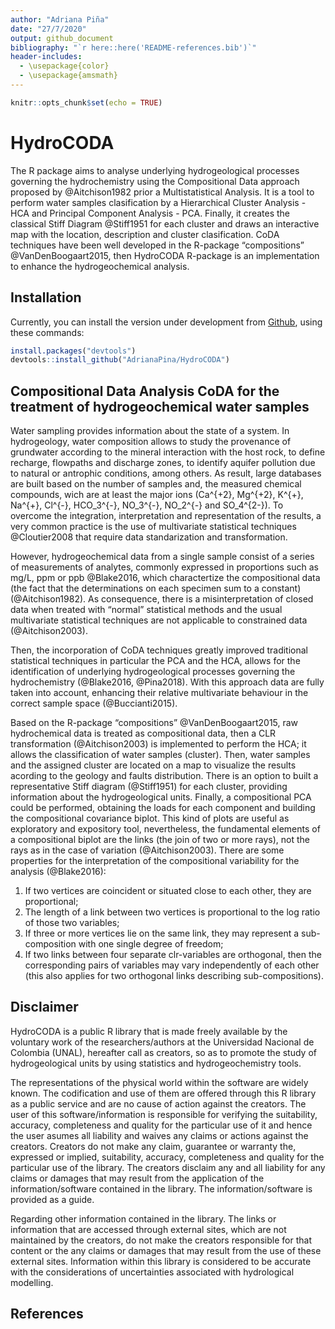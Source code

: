 ```yaml
---
author: "Adriana Piña"
date: "27/7/2020"
output: github_document
bibliography: "`r here::here('README-references.bib')`"
header-includes:
  - \usepackage{color}
  - \usepackage{amsmath}
---
```


<!-- [![Build Status](https://travis-ci.com/AdrianaPina/HydroCODA.svg?branch=master)](https://travis-ci.com/AdrianaPina/HydroCODA) -->


```r
knitr::opts_chunk$set(echo = TRUE)
```

# HydroCODA
The R package aims to analyse underlying hydrogeological processes governing the hydrochemistry using the Compositional Data approach proposed by @Aitchison1982 prior a Multistatistical Analysis. It is a tool to perform water samples clasification by a Hierarchical Cluster Analysis - HCA and Principal Component Analysis - PCA. Finally, it creates the classical Stiff Diagram @Stiff1951 for each cluster and draws an interactive map with the location, description and cluster clasification. CoDA techniques have been well developed in the R-package "compositions" @VanDenBoogaart2015, then HydroCODA R-package is an implementation to enhance the hydrogeochemical analysis.

## Installation
Currently, you can install the version under development from [Github](https://github.com/AdrianaPina/HydroCODA), using these commands:

```r
install.packages("devtools")
devtools::install_github("AdrianaPina/HydroCODA")
```

## Compositional Data Analysis CoDA for the treatment of hydrogeochemical water samples
Water sampling provides information about the state of a system. In hydrogeology, water composition allows to study the provenance of grundwater according to the mineral interaction with the host rock, to define recharge, flowpaths and discharge zones, to identify aquifer pollution due to natural or antrophic conditions, among others. As result, large databases are built based on the number of samples and, the measured chemical compounds, wich are at least the major ions (Ca^{+2}, Mg^{+2}, K^{+}, Na^{+}, Cl^{-}, HCO_3^{-}, NO_3^{-}, NO_2^{-} and SO_4^{2-}). To overcome the integration, interpretation and representation of the results, a very common practice is the use of multivariate statistical techniques @Cloutier2008 that require data standarization and transformation.

However, hydrogeochemical data from a single sample consist of a series of
measurements of analytes, commonly expressed in proportions such as mg/L, ppm or ppb @Blake2016, which charactertize the compositional data (the fact that the determinations on each specimen sum to a constant) (@Aitchison1982). As consequence, there is a misinterpretation of closed data when treated with “normal” statistical methods and the usual multivariate statistical techniques are not applicable to constrained data (@Aitchison2003).

Then, the incorporation of CoDA techniques greatly improved traditional statistical techniques in particular the PCA and the HCA, allows for the identification of underlying hydrogeological processes governing the hydrochemistry (@Blake2016, @Pina2018). With this approach data are fully taken into account, enhancing their relative multivariate behaviour in the correct sample space (@Buccianti2015).

Based on the R-package "compositions" @VanDenBoogaart2015, raw hydrochemical data is treated as compositional data, then a CLR transformation (@Aitchison2003) is implemented to perform the HCA; it allows the classification of water samples (cluster). Then, water samples and the assigned cluster are located on a map to visualize the results acording to the geology and faults distribution. There is an option to built a representative Stiff diagram (@Stiff1951) for each cluster, providing information about the hydrogeological units. Finally, a compositional PCA could be performed, obtaining the loads for each component and building the compositional covariance biplot. This kind of plots are useful as exploratory and expository tool, nevertheless, the fundamental elements of a compositional biplot are the links (the join of two or more rays), not the rays as in the case of variation (@Aitchison2003). There are some properties for the interpretation of the compositional variability for the analysis (@Blake2016):

1) If two vertices are coincident or situated close to each other, they are proportional; 
2) The length of a link between two vertices is proportional to the log ratio of those two variables; 
3) If three or more vertices lie on the same link, they may represent a sub-composition with one single degree of freedom; 
4) If two links between four separate clr-variables are orthogonal, then the corresponding pairs of variables may vary independently of each other (this also applies for two orthogonal links describing sub-compositions).



## Disclaimer
HydroCODA is a public R library that is made freely available by the voluntary work of the researchers/authors at the Universidad Nacional de Colombia (UNAL), hereafter call as creators, so as to promote the study of hydrogeological units by using statistics and hydrogeochemistry tools.

The representations of the physical world within the software are widely known. The codification and use of them are offered through this R library as a public service and are no cause of action against the creators. The user of this software/information is responsible for verifying the suitability, accuracy, completeness and quality for the particular use of it and hence the user asumes all liability and waives any claims or actions against the creators. Creators do not make any claim, guarantee or warranty the, expressed or implied, suitability, accuracy, completeness and quality for the particular use of the library. The creators disclaim any and all liability for any claims or damages that may result from the application of the information/software contained in the library. The information/software is provided as a guide.

Regarding other information contained in the library. The links or information that are accessed through external sites, which are not maintained by the creators, do not make the creators responsible for that content or the any claims or damages that may result from the use of these external sites. Information within this library is considered to be accurate with the considerations of uncertainties associated with hydrological modelling. 

## References

